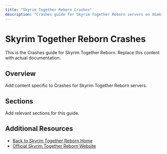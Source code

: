```yaml
---
title: "Skyrim Together Reborn Crashes"
description: "Crashes guide for Skyrim Together Reborn servers on XGamingServer"
---
```


# Skyrim Together Reborn Crashes

This is the Crashes guide for Skyrim Together Reborn. Replace this content with actual documentation.

## Overview

Add content specific to Crashes for Skyrim Together Reborn servers.

## Sections

Add relevant sections for this guide.

## Additional Resources

- [Back to Skyrim Together Reborn Home](./index)
- [Official Skyrim Together Reborn Website](https://example.com)
